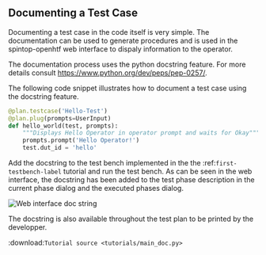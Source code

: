 ## Documenting a Test Case


Documenting a test case in the code itself is very simple. The documentation can be used to generate procedures and is used in the spintop-openhtf web interface to dispaly information to the operator. 

The documentation process uses the python docstring feature. For more details consult https://www.python.org/dev/peps/pep-0257/. 

The following code snippet illustrates how to document a test case using the docstring feature.

```python
@plan.testcase('Hello-Test')
@plan.plug(prompts=UserInput)
def hello_world(test, prompts):
    """Displays Hello Operator in operator prompt and waits for Okay"""
    prompts.prompt('Hello Operator!')
    test.dut_id = 'hello' 
```

Add the docstring to the test bench implemented in the the :ref:`first-testbench-label` tutorial and run the test bench. As can be seen in the web interface, the docstring has been added to the test phase description in the current phase dialog and the executed phases dialog.

![Web interface doc string](img/test-case-doc-web-app.png)

The docstring is also available throughout the test plan to be printed by the developper. 


:download:`Tutorial source <tutorials/main_doc.py>`
